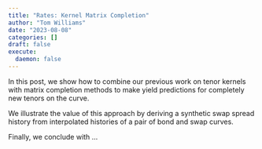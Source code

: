 ```yaml
---
title: "Rates: Kernel Matrix Completion"
author: "Tom Williams"
date: "2023-08-08"
categories: []
draft: false
execute:
  daemon: false
---
```


In this post, we show how to combine our previous work on tenor kernels with matrix completion methods to make yield predictions for completely new tenors on the curve.

We illustrate the value of this approach by deriving a synthetic swap spread history from interpolated histories of a pair of bond and swap curves.

Finally, we conclude with ...